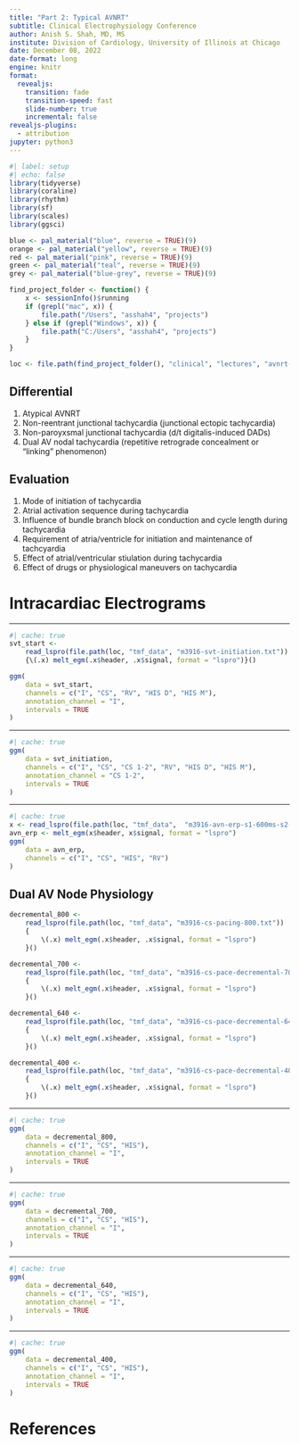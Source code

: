 ```yaml
---
title: "Part 2: Typical AVNRT"
subtitle: Clinical Electrophysiology Conference
author: Anish S. Shah, MD, MS
institute: Division of Cardiology, University of Illinois at Chicago 
date: December 08, 2022
date-format: long
engine: knitr
format:
  revealjs:
    transition: fade
    transition-speed: fast
    slide-number: true
    incremental: false
revealjs-plugins:
  - attribution
jupyter: python3
---
```


```r
#| label: setup
#| echo: false
library(tidyverse)
library(coraline)
library(rhythm)
library(sf)
library(scales)
library(ggsci)

blue <- pal_material("blue", reverse = TRUE)(9)
orange <- pal_material("yellow", reverse = TRUE)(9)
red <- pal_material("pink", reverse = TRUE)(9)
green <- pal_material("teal", reverse = TRUE)(9)
grey <- pal_material("blue-grey", reverse = TRUE)(9)

find_project_folder <- function() {
	x <- sessionInfo()$running
	if (grepl("mac", x)) {
		file.path("/Users", "asshah4", "projects")
	} else if (grepl("Windows", x)) {
		file.path("C:/Users", "asshah4", "projects")
	}
}

loc <- file.path(find_project_folder(), "clinical", "lectures", "avnrt-series")
```

## Differential

1. Atypical AVNRT
1. Non-reentrant junctional tachycardia (junctional ectopic tachycardia)
1. Non-paroyxsmal junctional tachycardia (d/t digitalis-induced DADs)
1. Dual AV nodal tachycardia (repetitive retrograde concealment or "linking" phenomenon)

## Evaluation

1. Mode of initiation of tachycardia
1. Atrial activation sequence during tachycardia
1. Influence of bundle branch block on conduction and cycle length during tachycardia
1. Requirement of atria/ventricle for initiation and maintenance of tachcyardia
1. Effect of atrial/ventricular stiulation during tachycardia
1. Effect of drugs or physiological maneuvers on tachycardia

# Intracardiac Electrograms

---

```r
#| cache: true
svt_start <- 
	read_lspro(file.path(loc, "tmf_data", "m3916-svt-initiation.txt")) |>
	{\(.x) melt_egm(.x$header, .x$signal, format = "lspro")}()

ggm(
	data = svt_start,
	channels = c("I", "CS", "RV", "HIS D", "HIS M"),
	annotation_channel = "I",
	intervals = TRUE
)
```

---

```r
#| cache: true
ggm(
	data = svt_initiation,
	channels = c("I", "CS", "CS 1-2", "RV", "HIS D", "HIS M"),
	annotation_channel = "CS 1-2",
	intervals = TRUE
)
```

---

```r
#| cache: true
x <- read_lspro(file.path(loc, "tmf_data",  "m3916-avn-erp-s1-600ms-s2-220ms.txt"))
avn_erp <- melt_egm(x$header, x$signal, format = "lspro")
ggm(
	data = avn_erp,
	channels = c("I", "CS", "HIS", "RV")
)
```

## Dual AV Node Physiology

```r
decremental_800 <-
	read_lspro(file.path(loc, "tmf_data", "m3916-cs-pacing-800.txt")) |>
	{
		\(.x) melt_egm(.x$header, .x$signal, format = "lspro")
	}()

decremental_700 <-
	read_lspro(file.path(loc, "tmf_data", "m3916-cs-pace-decremental-700ms.txt")) |>
	{
		\(.x) melt_egm(.x$header, .x$signal, format = "lspro")
	}()

decremental_640 <-
	read_lspro(file.path(loc, "tmf_data", "m3916-cs-pace-decremental-640ms.txt")) |>
	{
		\(.x) melt_egm(.x$header, .x$signal, format = "lspro")
	}()

decremental_400 <-
	read_lspro(file.path(loc, "tmf_data", "m3916-cs-pace-decremental-400ms-jump.txt")) |>
	{
		\(.x) melt_egm(.x$header, .x$signal, format = "lspro")
	}()
```

---

```r
#| cache: true
ggm(
	data = decremental_800,
	channels = c("I", "CS", "HIS"),
	annotation_channel = "I",
	intervals = TRUE
)
```

---

```r
#| cache: true
ggm(
	data = decremental_700,
	channels = c("I", "CS", "HIS"),
	annotation_channel = "I",
	intervals = TRUE
)
```

---

```r
#| cache: true
ggm(
	data = decremental_640,
	channels = c("I", "CS", "HIS"),
	annotation_channel = "I",
	intervals = TRUE
)
```

---

```r
#| cache: true
ggm(
	data = decremental_400,
	channels = c("I", "CS", "HIS"),
	annotation_channel = "I",
	intervals = TRUE
)
```

# References

## {.smaller}

::: {#refs}
:::